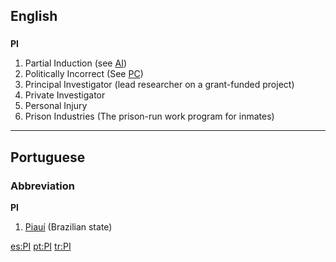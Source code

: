 ==English==

==={{initialism}}===
'''PI'''

# Partial Induction (see [[AI]])
# Politically Incorrect (See [[PC]])
# Principal Investigator (lead researcher on a grant-funded project)
# Private Investigator
# Personal Injury
# Prison Industries (The prison-run work program for inmates)

----

==Portuguese==

===Abbreviation===
'''PI'''

# [[Piauí]] (Brazilian state)

[[es:PI]]
[[pt:PI]]
[[tr:PI]]